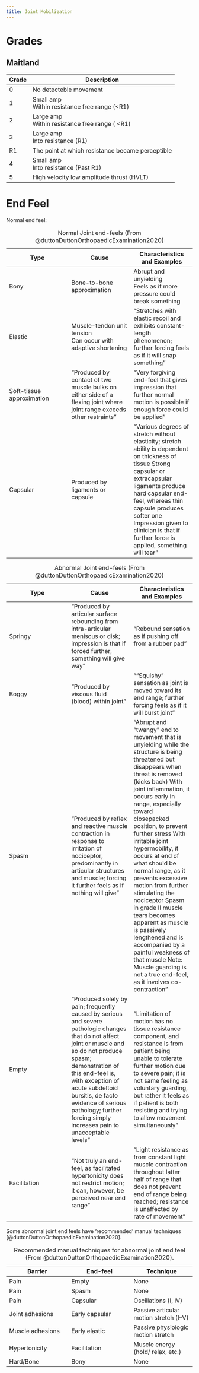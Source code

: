 ```yaml
---
title: Joint Mobilization
---
```




# Grades

## Maitland

| Grade | Description |
|-|-|
| 0 | No detecteble movement |
| 1 | Small amp <br> Within resistance free range ($<$R1) |
| 2 | Large amp <br> Within resistance free range ( $<$R1) |
| 3 | Large amp <br> Into resistance (R1) |
| R1 | The point at which resistance became perceptible |
| 4 | Small amp <br>  Into resistance (Past R1) |
| 5 | High velocity low amplitude thrust (HVLT) |


# End Feel


Normal end feel:

| Type | Cause | Characteristics and Examples |
|-|-|-|
| Bony | Bone-to-bone approximation | Abrupt and unyielding </br> Feels as if more pressure could break something |
| Elastic | Muscle-tendon unit tension </br> Can occur with adaptive shortening | "Stretches with elastic recoil and exhibits constant-length phenomenon; further forcing feels as if it will snap something" |
| Soft-tissue approximation | "Produced by contact of two muscle bulks on either side of a flexing joint where joint range exceeds other restraints" | "Very forgiving end-feel that gives impression that further normal motion is possible if enough force could be applied" |
| Capsular | Produced by ligaments or capsule | "Various degrees of stretch without elasticity; stretch ability is dependent on thickness of tissue Strong capsular or extracapsular ligaments produce hard capsular end-feel, whereas thin capsule produces softer one Impression given to clinician is that if further force is applied, something will tear" |
: Normal Joint end-feels (From @duttonDuttonOrthopaedicExamination2020)



| Type | Cause | Characteristics and Examples |
|-|-|-|
| Springy | "Produced by articular surface rebounding from intra-articular meniscus or disk; impression is that if forced further, something will give way" | "Rebound sensation as if pushing off from a rubber pad" |
| Boggy | "Produced by viscous fluid (blood) within joint" | "“Squishy” sensation as joint is moved toward its end range; further forcing feels as if it will burst joint" |
| Spasm | "Produced by reflex and reactive muscle contraction in response to irritation of nociceptor, predominantly in articular structures and muscle; forcing it further feels as if nothing will give" |  "Abrupt and “twangy” end to movement that is unyielding while the structure is being threatened but disappears when threat is removed (kicks back) With joint inflammation, it occurs early in range, especially toward closepacked position, to prevent further stress With irritable joint hypermobility, it occurs at end of what should be normal range, as it prevents excessive motion from further stimulating the nociceptor Spasm in grade II muscle tears becomes apparent as muscle is passively lengthened and is accompanied by a painful weakness of that muscle Note: Muscle guarding is not a true end-feel, as it involves co-contraction" |
| Empty | "Produced solely by pain; frequently caused by serious and severe pathologic changes that do not affect joint or muscle and so do not produce spasm; demonstration of this end-feel is, with exception of acute subdeltoid bursitis, de facto evidence of serious pathology; further forcing simply increases pain to unacceptable levels" | "Limitation of motion has no tissue resistance component, and resistance is from patient being unable to tolerate further motion due to severe pain; it is not same feeling as voluntary guarding, but rather it feels as if patient is both resisting and trying to allow movement simultaneously" |
| Facilitation | "Not truly an end-feel, as facilitated hypertonicity does not restrict motion; it can, however, be perceived near end range" | "Light resistance as from constant light muscle contraction throughout latter half of range that does not prevent end of range being reached; resistance is unaffected by rate of movement" |
: Abnormal Joint end-feels (From @duttonDuttonOrthopaedicExamination2020)



Some abnormal joint end feels have 'recommended' manual techniques [@duttonDuttonOrthopaedicExamination2020]. 

| Barrier | End-feel | Technique |
|-|-|-|
| Pain | Empty | None |
| Pain | Spasm | None |
| Pain | Capsular | Oscillations (I, IV) |
| Joint adhesions | Early capsular | Passive articular motion stretch (I–V) |
| Muscle adhesions | Early elastic | Passive physiologic motion stretch |
| Hypertonicity | Facilitation | Muscle energy (hold/ relax, etc.) |
| Hard/Bone | Bony | None |
: Recommended manual techniques for abnormal joint end feel (From @duttonDuttonOrthopaedicExamination2020).

